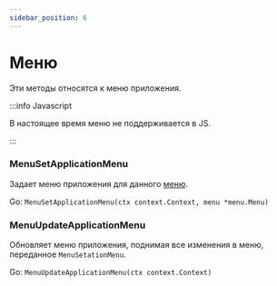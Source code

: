 ```yaml
---
sidebar_position: 6
---
```


# Меню

Эти методы относятся к меню приложения.

:::info Javascript

В настоящее время меню не поддерживается в JS.

:::

### MenuSetApplicationMenu

Задает меню приложения для данного [меню](../menus.mdx).

Go: `MenuSetApplicationMenu(ctx context.Context, menu *menu.Menu)`

### MenuUpdateApplicationMenu

Обновляет меню приложения, поднимая все изменения в меню, переданное `MenuSetationMenu`.

Go: `MenuUpdateApplicationMenu(ctx context.Context)`
